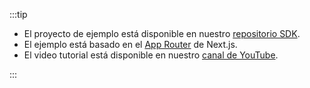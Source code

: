 :::tip

- El proyecto de ejemplo está disponible en nuestro [repositorio SDK](https://github.com/logto-io/js/tree/master/packages/next-server-actions-sample).
- El ejemplo está basado en el [App Router](https://nextjs.org/docs) de Next.js.
- El video tutorial está disponible en nuestro [canal de YouTube](https://youtu.be/Y2UYvH83Kk4).

:::

